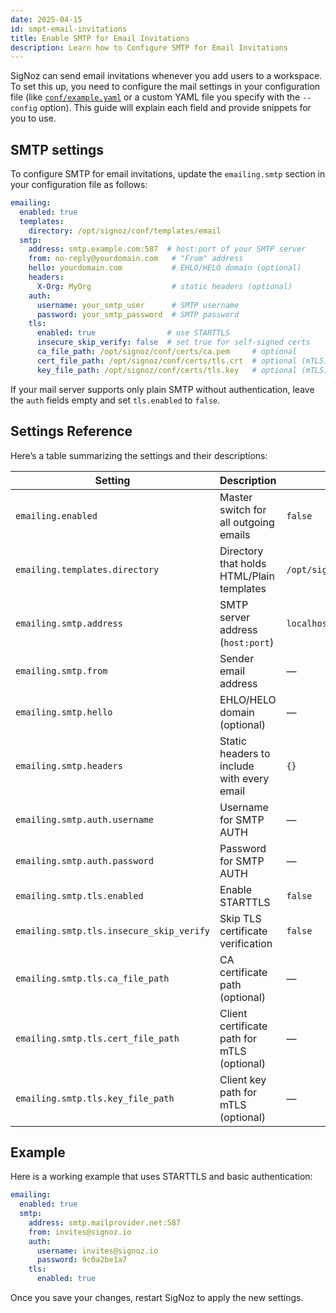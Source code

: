 ```yaml
---
date: 2025-04-15
id: smpt-email-invitations
title: Enable SMTP for Email Invitations
description: Learn how to Configure SMTP for Email Invitations
---
```


SigNoz can send email invitations whenever you add users to a workspace. To set this up, you need to configure the mail settings in your configuration file (like [`conf/example.yaml`](https://github.com/SigNoz/signoz/blob/9e13245d1b2781a193b718b6ca43d79691b82df2/conf/example.yaml#L174) or a custom YAML file you specify with the `--config` option). This guide will explain each field and provide snippets for you to use.
## SMTP settings

To configure SMTP for email invitations, update the `emailing.smtp` section in your configuration file as follows:

```yaml
emailing:
  enabled: true
  templates:
    directory: /opt/signoz/conf/templates/email
  smtp:
    address: smtp.example.com:587  # host:port of your SMTP server
    from: no-reply@yourdomain.com   # "From" address
    hello: yourdomain.com           # EHLO/HELO domain (optional)
    headers:
      X-Org: MyOrg                  # static headers (optional)
    auth:
      username: your_smtp_user      # SMTP username
      password: your_smtp_password  # SMTP password
    tls:
      enabled: true                # use STARTTLS
      insecure_skip_verify: false  # set true for self‑signed certs
      ca_file_path: /opt/signoz/conf/certs/ca.pem     # optional
      cert_file_path: /opt/signoz/conf/certs/tls.crt  # optional (mTLS)
      key_file_path: /opt/signoz/conf/certs/tls.key   # optional (mTLS)
```

<Admonition type="note">If your mail server supports only plain SMTP without authentication, leave the `auth` fields empty and set `tls.enabled` to `false`.</Admonition>


## Settings Reference

Here’s a table summarizing the settings and their descriptions:


| Setting                                  | Description                                 | Default                            |
| ---------------------------------------- | ------------------------------------------- | ---------------------------------- |
| `emailing.enabled`                       | Master switch for all outgoing emails       | `false`                            |
| `emailing.templates.directory`           | Directory that holds HTML/Plain templates   | `/opt/signoz/conf/templates/email` |
| `emailing.smtp.address`                  | SMTP server address (`host:port`)           | `localhost:25`                     |
| `emailing.smtp.from`                     | Sender email address                        | —                                  |
| `emailing.smtp.hello`                    | EHLO/HELO domain (optional)                 | —                                  |
| `emailing.smtp.headers`                  | Static headers to include with every email  | `{}`                               |
| `emailing.smtp.auth.username`            | Username for SMTP AUTH                      | —                                  |
| `emailing.smtp.auth.password`            | Password for SMTP AUTH                      | —                                  |
| `emailing.smtp.tls.enabled`              | Enable STARTTLS                             | `false`                            |
| `emailing.smtp.tls.insecure_skip_verify` | Skip TLS certificate verification           | `false`                            |
| `emailing.smtp.tls.ca_file_path`         | CA certificate path (optional)              | —                                  |
| `emailing.smtp.tls.cert_file_path`       | Client certificate path for mTLS (optional) | —                                  |
| `emailing.smtp.tls.key_file_path`        | Client key path for mTLS (optional)         | —                                  |

## Example

Here is a working example that uses STARTTLS and basic authentication:

```yaml
emailing:
  enabled: true
  smtp:
    address: smtp.mailprovider.net:587
    from: invites@signoz.io
    auth:
      username: invites@signoz.io
      password: 9c0a2be1a7
    tls:
      enabled: true
```
Once you save your changes, restart SigNoz to apply the new settings.